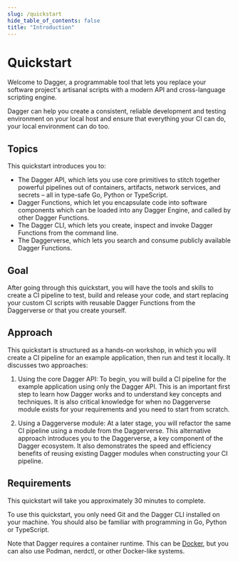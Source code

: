 ```yaml
---
slug: /quickstart
hide_table_of_contents: false
title: "Introduction"
---
```


# Quickstart

Welcome to Dagger, a programmable tool that lets you replace your software project's artisanal scripts with a modern API and cross-language scripting engine.

Dagger can help you create a consistent, reliable development and testing environment on your local host and ensure that everything your CI can do, your local environment can do too.

## Topics

This quickstart introduces you to:

- The Dagger API, which lets you use core primitives to stitch together powerful pipelines out of containers, artifacts, network services, and secrets – all in type-safe Go, Python or TypeScript.
- Dagger Functions, which let you encapsulate code into software components which can be loaded into any Dagger Engine, and called by other Dagger Functions.
- The Dagger CLI, which lets you create, inspect and invoke Dagger Functions from the command line.
- The Daggerverse, which lets you search and consume publicly available Dagger Functions.

## Goal

After going through this quickstart, you will have the tools and skills to create a CI pipeline to test, build and release your code, and start replacing your custom CI scripts with reusable Dagger Functions from the Daggerverse or that you create yourself.

## Approach

This quickstart is structured as a hands-on workshop, in which you will create a CI pipeline for an example application, then run and test it locally. It discusses two approaches:

1. Using the core Dagger API: To begin, you will build a CI pipeline for the example application using only the Dagger API. This is an important first step to learn how Dagger works and to understand key concepts and techniques. It is also critical knowledge for when no Daggerverse module exists for your requirements and you need to start from scratch.

1. Using a Daggerverse module: At a later stage, you will refactor the same CI pipeline using a module from the Daggerverse. This alternative approach introduces you to the Daggerverse, a key component of the Dagger ecosystem. It also demonstrates the speed and efficiency benefits of reusing existing Dagger modules when constructing your CI pipeline.

## Requirements

This quickstart will take you approximately 30 minutes to complete.

To use this quickstart, you only need Git and the Dagger CLI installed on your machine. You should also be familiar with programming in Go, Python or TypeScript.

Note that Dagger requires a container runtime. This can be [Docker](https://docs.docker.com/engine/install/), but you can also use Podman, nerdctl, or other Docker-like systems.
